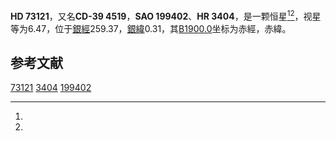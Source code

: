 {{Starbox begin
| name = HD 73121
}}
{{Starbox observe
| epoch = [[J2000.0|J2000.0]]
| constell = {{星座名待查}}<ref name=SIMBAD>{{cite web
 | url=http://simbad.u-strasbg.fr/simbad/sim-id?Ident=HR+3404
 | title=Pulsating variable Star
 | publisher=Centre de Données astronomiques de Strasbourg
 | work=SIMBAD
 | accessdate=2012-07-13
 | archive-date=2016-03-16
 | archive-url=https://web.archive.org/web/20160316205111/http://simbad.u-strasbg.fr/simbad/sim-id?Ident=HR+3404
 | dead-url=no
 }}</ref><ref name=DATA>{{cite web
 | url=http://vizier.u-strasbg.fr/viz-bin/VizieR-5?-out.add=.&-source=5050&-corr=PK=HR&-out.max=9999&HR=3404
 | title=VizieR Detailed Page
 | accessdate=2012-07-13
 | archive-date=2016-03-05
 | archive-url=https://web.archive.org/web/20160305012647/http://vizier.u-strasbg.fr/viz-bin/VizieR-5?-out.add=.&-source=5050&-corr=PK=HR&-out.max=9999&HR=3404
 | dead-url=no
 }}</ref>
| 星官 = 
| ra = {{RA|8|35|12.6}}<ref name=SIMBAD /><ref name=DATA />
| dec = {{DEC|-39|58|12}}<ref name=SIMBAD /><ref name=DATA />
| appmag_v = 6.47<ref name=SIMBAD /><ref name=DATA />
}}
{{Starbox character
| class = G1V<ref name=SIMBAD /><ref name=DATA />
| b-v = 0.58<ref name=SIMBAD /><ref name=DATA />
| u-b = <ref name=SIMBAD /><ref name=DATA />
| r-i = <ref name=SIMBAD /><ref name=DATA />
| variable = 
}}
{{Starbox astrometry
| radial_v = 
| prop_mo_ra = 34
| parallax = 
| p_error = 
}}
{{Starbox catalog
| names =CD-39 4519，[[SAO星表|SAO]] 199402，[[HD星表|HD]] 73121，[[HR星表|HR]] 3404}}
{{Starbox reference |Simbad=HR+3404}}
{{Starbox end}}

'''HD 73121'''，又名'''CD-39 4519'''，'''SAO 199402'''、'''HR 3404'''，是一颗恒星<ref name=SIMBAD /><ref name=DATA />，视星等为6.47，位于[[銀道座標系|銀經]]259.37，[[銀道座標系|銀緯]]0.31，其[[B1900.0|B1900.0]]坐标为赤經{{RA|8|31|31.9}}，赤緯{{DEC|-39|0.31|34}}。

== 参考文献 ==
{{reflist}}

{{star-stub}}

[[Category:HD和HDE天體|73121]]
[[Category:HR天體|3404]]
[[Category:SAO天體|199402]]